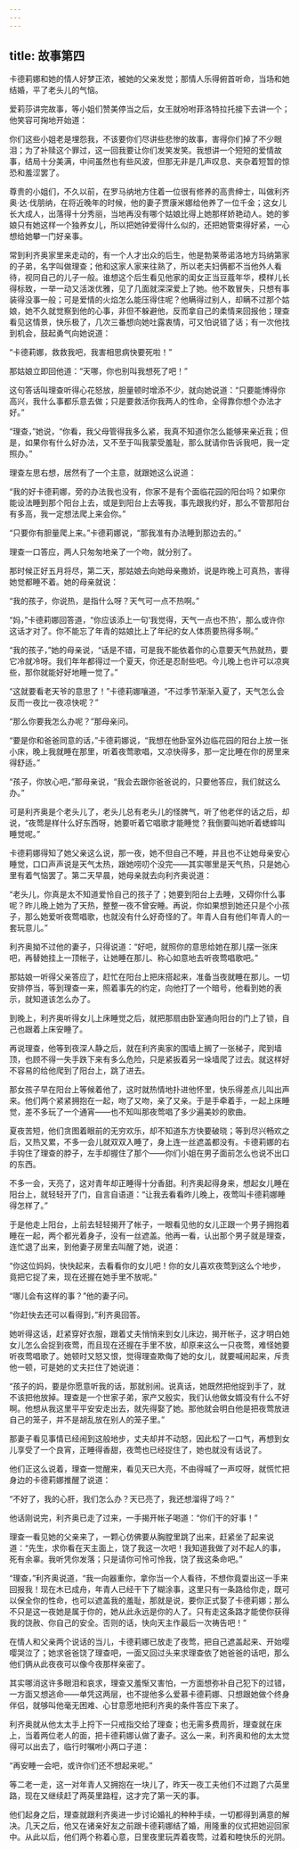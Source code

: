 ```yaml
---
---
---
```

title: 故事第四
---

卡德莉娜和她的情人好梦正浓，被她的父亲发觉；那情人乐得俯首听命，当场和她结婚，平了老头儿的气恼。



爱莉莎讲完故事，等小姐们赞美停当之后，女王就吩咐菲洛特拉托接下去讲一个；他笑容可掬地开始道：

你们这些小姐老是埋怨我，不该要你们尽讲些悲惨的故事，害得你们掉了不少眼泪；为了补赎这个罪过，这一回我要让你们发笑发笑。我想讲一个短短的爱情故事，结局十分美满，中间虽然也有些风波，但那无非是几声叹息、夹杂着短暂的惊恐和羞涩罢了。

尊贵的小姐们，不久以前，在罗马纳地方住着一位很有修养的高贵绅士，叫做利齐奥·达·伐朋纳，在将近晚年的时候，他的妻子贾康米娜给他养了一位千金；这女儿长大成人，出落得十分秀丽，当地再没有哪个姑娘比得上她那样娇艳动人。她的爹娘只有她这样一个独养女儿，所以把她钟爱得什么似的，还把她管束得好紧，一心想给她攀一门好亲事。

常到利齐奥家里来走动的，有一个人才出众的后生，他是勃莱蒂诺洛地方玛纳第家的子弟，名字叫做理查；他和这家人家来往熟了，所以老夫妇俩都不当他外人看待，视同自己的儿子一般。谁想这个后生看见他家的闺女正当豆蔻年华，模样儿长得标致，一举一动又活泼优雅，见了几面就深深爱上了她。他不敢冒失，只想有事装得没事一般；可是爱情的火焰怎么能压得住呢？他瞒得过别人，却瞒不过那个姑娘，她不久就觉察到他的心事，非但不躲避他，反而拿自己的柔情来回报他；理查看见这情景，快乐极了，几次三番想向她吐露衷情，可又怕说错了话；有一次他找到机会，鼓起勇气向她说道：

“卡德莉娜，救救我吧，我害相思病快要死啦！”

那姑娘立即回他道：“天哪，你也别叫我想死了吧！”

这句答话叫理查听得心花怒放，胆量顿时增添不少，就向她说道：“只要能博得你高兴，我什么事都乐意去做；只是要救活你我两人的性命，全得靠你想个办法才好。”

“理查，”她说，“你看，我父母管得我多么紧，我真不知道你怎么能够来亲近我；但是，如果你有什么好办法，又不至于叫我蒙受羞耻，那么就请你告诉我吧，我一定照办。”

理查左思右想，居然有了一个主意，就跟她这么说道：

“我的好卡德莉娜，旁的办法我也没有，你家不是有个面临花园的阳台吗？如果你能设法睡到那个阳台上去，或是到阳台上去等我，事先跟我约好，那么不管那阳台有多高，我一定想法爬上来会你。”

“只要你有胆量爬上来。”卡德莉娜说，“那我准有办法睡到那边去的。”

理查一口答应，两人只匆匆地亲了一个吻，就分别了。





那时候正好五月将尽，第二天，那姑娘去向她母亲撒娇，说是昨晚上可真热，害得她觉都睡不着。她的母亲就说：

“我的孩子，你说热，是指什么呀？天气可一点不热啊。”

“妈，”卡德莉娜回答道，“你应该添上一句‘我觉得，天气一点也不热’，那么或许你这话才对了。你不能忘了年青的姑娘比上了年纪的女人体质要热得多啊。”

“我的孩子，”她的母亲说，“话是不错，可是我不能依着你的心意要天气热就热，要它冷就冷呀。我们年年都得过一个夏天，你还是忍耐些吧。今儿晚上也许可以凉爽些，那你就能好好地睡一觉了。”

“这就要看老天爷的意思了！”卡德莉娜嚷道，“不过季节渐渐入夏了，天气怎么会反而一夜比一夜凉快呢？”

“那么你要我怎么办呢？”那母亲问。

“要是你和爸爸同意的话，”卡德莉娜说，“我想在他卧室外边临花园的阳台上放一张小床，晚上我就睡在那里，听着夜莺歌唱，又凉快得多，那一定比睡在你的房里来得舒适。”

“孩子，你放心吧，”那母亲说，“我会去跟你爸爸说的，只要他答应，我们就这么办。”

可是利齐奥是个老头儿了，老头儿总有老头儿的怪脾气，听了他老伴的话之后，却说，“夜莺是样什么好东西呀，她要听着它唱歌才能睡觉？我倒要叫她听着蟋蟀叫睡觉呢。”

卡德莉娜得知了她父亲这么说，那一夜，她不但自己不睡，并且也不让她母亲安心睡觉，口口声声说是天气太热，跟她唠叨个没完——其实哪里是天气热，只是她心里有着气恼罢了。第二天早晨，她母亲就去向利齐奥说道：

“老头儿，你真是太不知道爱怜自己的孩子了；她要到阳台上去睡，又碍你什么事呢？昨儿晚上她为了天热，整整一夜不曾安睡。再说，你如果想到她还只是个小孩子，那么她爱听夜莺唱歌，也就没有什么好奇怪的了。年青人自有他们年青人的一套玩意儿。”

利齐奥拗不过他的妻子，只得说道：“好吧，就照你的意思给她在那儿摆一张床吧，再替她挂上一顶帐子，让她睡在那儿、称心如意地去听夜莺唱歌吧。”

那姑娘一听得父亲答应了，赶忙在阳台上把床搭起来，准备当夜就睡在那儿。一切安排停当，等到理查一来，照着事先的约定，向他打了一个暗号，他看到她的表示，就知道该怎么办了。

到晚上，利齐奥听得女儿上床睡觉之后，就把那扇由卧室通向阳台的门上了锁，自己也跟着上床安睡了。

再说理查，他等到夜深人静之后，就在利齐奥家的围墙上搁了一张梯子，爬到墙顶，也顾不得一失手跌下来有多么危险，只是紧扳着另一垛墙爬了过去。就这样好不容易的给他爬到了阳台上，跳了进去。

那女孩子早在阳台上等候着他了，这时就热情地扑进他怀里，快乐得差点儿叫出声来。他们两个紧紧拥抱在一起，吻了又吻，亲了又亲。于是手牵着手，一起上床睡觉，差不多玩了一个通宵——也不知叫那夜莺唱了多少遍美妙的歌曲。

夏夜苦短，他们贪图着眼前的无穷欢乐，却不知道东方快要破晓；等到尽兴畅欢之后，又热又累，不多一会儿就双双入睡了，身上连一丝遮盖都没有。卡德莉娜的右手钩住了理查的脖子，左手却握住了那个——你们小姐在男子面前怎么也说不出口的东西。

不多一会，天亮了，这对青年却正睡得十分香甜。利齐奥起得身来，想起女儿睡在阳台上，就轻轻开了门，自言自语道：“让我去看看昨儿晚上，夜莺叫卡德莉娜睡得怎样了。”

于是他走上阳台，上前去轻轻揭开了帐子，一眼看见他的女儿正跟一个男子拥抱着睡在一起，两个都光着身子，没有一丝遮盖。他再一看，认出那个男子就是理查，连忙退了出来，到他妻子房里去叫醒了她，说道：

“你这位妈妈，快快起来，去看看你的女儿吧！你的女儿喜欢夜莺到这么个地步，竟把它捉了来，现在还握在她手里不放呢。”

“哪儿会有这样的事？”他的妻子问。

“你赶快去还可以看得到，”利齐奥回答。

她听得这话，赶紧穿好衣服，跟着丈夫悄悄来到女儿床边，揭开帐子，这才明白她女儿怎么会捉到夜莺，而且现在还握在手里不放，却原来这么一只夜莺，难怪她要听夜莺唱歌了。她顿时又怒又恨，觉得理查欺侮了她的女儿，就要喊闹起来，斥责他一顿，可是她的丈夫拦住了她说道：

“孩子的妈，要是你愿意听我的话，那就别闹。说真话，她既然把他捉到手了，就不该把他放掉。理查是一个世家子弟，家产又殷实，我们认他做女婿没有什么不好啊。他想从我这里平平安安走出去，就先得娶了她。那他就会明白他是把夜莺放进自己的笼子，并不是胡乱放在别人的笼子里。”

那妻子看见事情已经闹到这般地步，丈夫却并不动怒，因此松了一口气，再想到女儿享受了一个良宵，正睡得香甜，夜莺也已经捉住了，她也就没有话说了。

他们正这么说着，理查一觉醒来，看见天已大亮，不由得喊了一声哎呀，就慌忙把身边的卡德莉娜推醒了说道：

“不好了，我的心肝，我们怎么办？天已亮了，我还想溜得了吗？”

他话刚说完，利齐奥已走了过来，一手揭开帐子喝道：“你们干的好事！”

理查一看见她的父亲来了，一颗心仿佛要从胸膛里跳了出来，赶紧坐了起来说道：“先生，求你看在天主面上，饶了我这一次吧！我知道我做了对不起人的事，死有余辜。我听凭你发落；只是请你可怜可怜我，饶了我这条命吧。”

“理查，”利齐奥说道，“我一向器重你，拿你当一个人看待，不想你竟耍出这一手来回报我！现在木已成舟，年青人已经干下了糊涂事，这里只有一条路给你走，既可以保全你的性命，也可以遮盖我的羞耻，那就是说，要你正式娶了卡德莉娜；那么不只是这一夜她是属于你的，她从此永远是你的人了。只有走这条路才能使你获得我的饶赦、你自己的安全。否则的话，快向天主作最后一次祷告吧！”

在情人和父亲两个说话的当儿，卡德莉娜已放走了夜莺，把自己遮盖起来、开始嘤嘤哭泣了；她求爸爸饶了理查吧，一面又回过头来求理查依了她爸爸的话吧，那么他们俩从此夜夜可以像今夜那样亲密了。

其实哪消这许多眼泪和哀求，理查又羞惭又害怕，一方面想弥补自己犯下的过错，一方面又想逃命——单凭这两层，也不提他多么爱慕卡德莉娜、只想跟她做个终身伴侣，就够叫他毫无困难、心甘意愿地把利齐奥的条件答应下来了。

利齐奥就从他太太手上捋下一只戒指交给了理查；也无需多费周折，理查就在床上，当着两位老人的面，把卡德莉娜认做了妻子。这么一来，利齐奥和他的太太觉得可以出去了，临行时嘱咐小两口子道：

“再安睡一会吧，或许你们还不想起来呢。”

等二老一走，这一对年青人又拥抱在一块儿了，昨天一夜工夫他们不过跑了六英里路，现在又继续赶了两英里路程，这才完了第一天的事。

他们起身之后，理查就跟利齐奥进一步讨论婚礼的种种手续，一切都得到满意的解决。几天之后，他又在诸亲好友之前跟卡德莉娜结了婚，用隆重的仪式把她迎回家中。从此以后，他们两个称着心意，日里夜里玩弄着夜莺，过着和睦快乐的光阴。